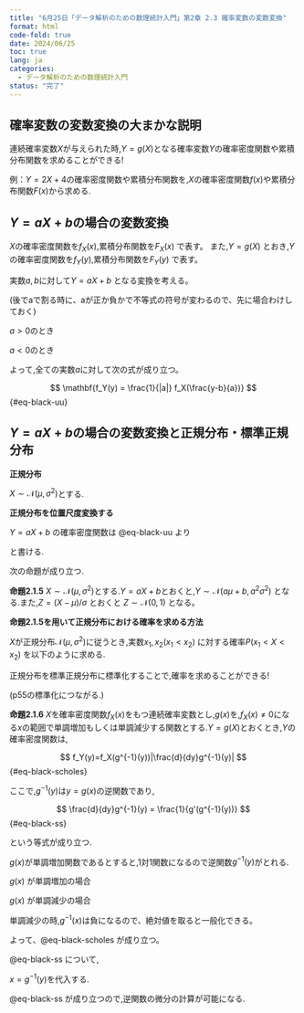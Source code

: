 ```yaml
---
title: "6月25日「データ解析のための数理統計入門」第2章 2.3 確率変数の変数変換"
format: html
code-fold: true
date: 2024/06/25
toc: true
lang: ja
categories:
  - データ解析のための数理統計入門
status: "完了"
---
```


## 確率変数の変数変換の大まかな説明

<div class="extra-space2"></div>

連続確率変数$X$が与えられた時,$Y=g(X)$となる確率変数$Y$の確率密度関数や累積分布関数を求めることができる!

例：$Y=2X+4$の確率密度関数や累積分布関数を,$X$の確率密度関数$f(x)$や累積分布関数$F(x)$から求める.

## $Y=aX+b$の場合の変数変換

<div class="extra-space2"></div>

$X$の確率密度関数を$f_X(x)$,累積分布関数を$F_X(x)$ で表す。
また,$Y=g(X)$ とおき,$Y$の確率密度関数を$f_Y(y)$,累積分布関数を$F_Y(y)$ で表す。

<div class="extra-space2"></div>

実数$a,b$に対して$Y=aX+b$ となる変換を考える。

<div class="extra-space2"></div>

(後でaで割る時に、aが正か負かで不等式の符号が変わるので、先に場合わけしておく)

$a > 0$のとき
\begin{align*}
  F_Y(y)&=P(Y \leq y) = P(aX+b \leq y) = P(X \leq \frac{y-b}{a}) = F_X(\frac{y-b}{a}) \\
  f_Y(y)&= \frac{d}{dy} F_X (\frac{y-b}{a}) = \frac{1}{a}f_X(\frac{y-b}{a})
\end{align*}

$a < 0$のとき
\begin{align*}
  F_Y(y)&=P(Y \leq y) = P(aX+b \leq y) = P(X \geq \frac{y-b}{a}) =   1-F_X(\frac{y-b}{a}) \\
  f_Y(y)&= -\frac{d}{dy} F_X (\frac{y-b}{a}) = -\frac{1}{a}f_X(\frac{y-b}{a})
\end{align*}

<div class="extra-space2"></div>

よって,全ての実数$a$に対して次の式が成り立つ。

$$
  \mathbf{f_Y(y) = \frac{1}{|a|} f_X(\frac{y-b}{a})}
$$ {#eq-black-uu}

<div class="extra-space3"></div>

## $Y=aX+b$の場合の変数変換と正規分布・標準正規分布

**正規分布**

$X \sim \mathcal{N}(\mu, \sigma^2)$とする.

\begin{equation*}
  f_X(x)= \frac{1}{\sqrt{2\pi}\sigma} \exp\lbrace{-\frac{(x-\mu)^2}{2\sigma^2}}\rbrace
\end{equation*}

<div class="extra-space3"></div>

**正規分布を位置尺度変換する**

$Y=aX+b$ の確率密度関数は @eq-black-uu より

\begin{equation*}
  f_Y(y)= \frac{1}{\sqrt{2\pi}|a|\sigma} \exp\lbrace{-\frac{(y-b-a\mu)^2}{\color{red}
2\color{black}a^2\sigma^2}}\rbrace
\end{equation*}

と書ける.

<div class="extra-space3"></div>

次の命題が成り立つ.


**命題2.1.5** $X \sim \mathcal{N}(\mu, \sigma^2)$とする.$Y=aX+b$とおくと,$Y \sim \mathcal{N}(a\mu+b, a^2\sigma^2)$ となる.また,$Z=(X-\mu)/\sigma$ とおくと $Z \sim \mathcal{N}(0, 1)$ となる。

<div class="extra-space2"></div>

**命題2.1.5を用いて正規分布における確率を求める方法**

$X$が正規分布$\mathcal{N}(\mu, \sigma^2)$に従うとき,実数$x_1,x_2(x_1 < x_2)$ に対する確率$P(x_1<X<x_2)$ を以下のように求める.

\begin{align*}
  P(x_1 < X < x_2) &= P(\frac{x_1 - \mu}{\sigma} < Z < \frac{x_2 - \mu}{\sigma} ) \\
  &= P(Z<\frac{x_2-\mu}{\sigma}) - P(Z<\frac{x_1-\mu}{\sigma}) \\
  &= \Phi(Z<\frac{x_2-\mu}{\sigma})-\Phi(Z<\frac{x_1-\mu}{\sigma})
\end{align*}

正規分布を標準正規分布に標準化することで,確率を求めることができる!

(p55の標準化につながる.)

<div class="extra-space3"></div>

**命題2.1.6** $X$を確率密度関数$f_X(x)$をもつ連続確率変数とし,$g(x)$を,$f_X(x)\neq0$になる$x$の範囲で単調増加もしくは単調減少する関数とする.$Y=g(X)$とおくとき,$Y$の確率密度関数は,

$$
  f_Y(y)=f_X(g^{-1}(y))|\frac{d}{dy}g^{-1}(y)|
$$ {#eq-black-scholes}

ここで,$g^{-1}(y)$は$y=g(x)$の逆関数であり,

$$
  \frac{d}{dy}g^{-1}(y) = \frac{1}{g'(g^{-1}(y))}
$$ {#eq-black-ss}

という等式が成り立つ.

$g(x)$が単調増加関数であるとすると,1対1関数になるので逆関数$g^{-1}(y)$がとれる.

\vspace{2mm}

$g(x)$ が単調増加の場合
\begin{equation*}
F_Y(y)=P(Y \leq y) = P(g(X) \leq y) = P(X \leq g^{-1}(y)) =F_X(g^{-1}(y))
\end{equation*}

\begin{align*}
  f_Y(y)&=\frac{d}{dy}F_Y(y) = \frac{d}{dy}F_X(g^{-1}(y)) = \frac{d}{dx}F_X(x)|_{x=g^{-1}(y)}\frac{d}{dy}g^{-1}(y) \\
  &=f_X(g^{-1}(y)) \frac{d}{dy}g^{-1}(y)
\end{align*}

$g(x)$ が単調減少の場合

\begin{align*}
 F_Y(y)&=  P(g{X} \leq y) = P(X \geq g^{-1}(y)) =1-F_X(g^{-1}(y)) \\
 f_Y(y)&=-f_X(g^{-1}(y)) \frac{d}{dy}g^{-1}(y)=f_X(g^{-1}(y)) |\frac{d}{dy}g^{-1}(y)|
\end{align*}

単調減少の時,$g^{-1}(x)$は負になるので、絶対値を取ると一般化できる。

よって、@eq-black-scholes が成り立つ。

@eq-black-ss について,

\begin{align*} 
  y=g(x) \\
  1 = g'(x)(dx/dy)
\end{align*}

$x=g^{-1}(y)$を代入する.
\begin{equation*}
  1 = g'(g^{-1}(y))\frac{d}{dy} g^{-1}(y)
\end{equation*} 
  
@eq-black-ss が成り立つので,逆関数の微分の計算が可能になる.


